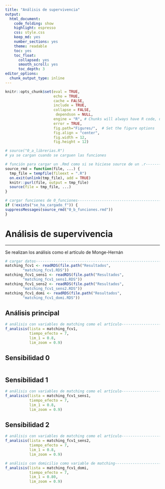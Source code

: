 ```yaml
---
title: "Análisis de supervivencia"
output: 
  html_document:
    code_folding: show
    highlight: espresso
    css: style.css
    keep_md: yes
    number_sections: yes
    theme: readable
    toc: yes  
    toc_float:
      collapsed: yes
      smooth_scroll: yes
      toc_depth: 3     
editor_options: 
  chunk_output_type: inline
---
```



```r
knitr::opts_chunk$set(eval = TRUE, 
                      echo = TRUE, 
                      cache = FALSE,
                      include = TRUE,
                      collapse = FALSE,
                       dependson = NULL,
                      engine = "R", # Chunks will always have R code, unless noted
                      error = TRUE,
                      fig.path="Figures/",  # Set the figure options
                      fig.align = "center", 
                      fig.width = 12,
                      fig.height = 12)
```

```r
# source("0_a_librerias.R")
# ya se cargan cuando se carguen las funciones

```

```r
# función para cargar un .Rmd como si se hiciese source de un .r---------------
source_rmd = function(file, ...) {
  tmp_file = tempfile(fileext = ".R")
  on.exit(unlink(tmp_file), add = TRUE)
  knitr::purl(file, output = tmp_file)
  source(file = tmp_file, ...)
}

```

```r
# cargar funciones de 0_funciones----------------------------------------------
if (!exists("se_ha_cargado_f")) {
suppressMessages(source_rmd("0_b_funciones.rmd"))
}

```

# Análisis de supervivencia

***

Se realizan los análisis como el artículo de Monge-Hernán

```r
# cargar datos-----------------------------------------------------------------
matching_fcv1 <- readRDS(file.path("Resultados",
        "matching_fcv1.RDS"))
matching_fcv1_sens1 <- readRDS(file.path("Resultados",
        "matching_fcv1_sens1.RDS"))
matching_fcv1_sens2 <- readRDS(file.path("Resultados",
        "matching_fcv1_sens2.RDS"))
matching_fcv1_domi <- readRDS(file.path("Resultados",
        "matching_fcv1_domi.RDS"))

```

## Análisis principal

```r
# análisis con variables de matching como el artículo--------------------------
f_analisis(lista = matching_fcv1,
           tiempo_efecto = 7,
           lim_1 = 0.8,
           lim_zoom = 0.9)

```

## Sensibilidad 0

```r

```

## Sensibilidad 1

```r
# análisis con variables de matching como el artículo--------------------------
f_analisis(lista = matching_fcv1_sens1,
           tiempo_efecto = 7,
           lim_1 = 0.8,
           lim_zoom = 0.9)

```

## Sensibilidad 2

```r
# análisis con variables de matching como el artículo--------------------------
f_analisis(lista = matching_fcv1_sens2,
           tiempo_efecto = 7,
           lim_1 = 0.8,
           lim_zoom = 0.9)

```


```r
# análisis con domicilio como variable de matching-----------------------------
f_analisis(lista = matching_fcv1_domi,
           tiempo_efecto = 7,
           lim_1 = 0.80,
           lim_zoom = 0.9)

```


